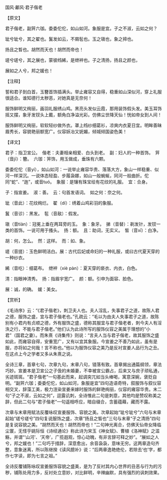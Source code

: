 

国风·鄘风·君子偕老

【原文】

君子偕老，副笄六珈。委委佗佗，如山如河。象服是宜。子之不淑，云如之何？

玼兮玼兮，其之翟也。鬒发如云，不屑髢也。玉之瑱也，象之揥也。

扬且之晳也。胡然而天也！胡然而帝也！

瑳兮瑳兮，其之展也，蒙彼绉絺，是绁袢也。子之清扬，扬且之颜也，

展如之人兮，邦之媛也！

【注释】

誓和君子到白首，玉簪首饰插满头。举止雍容又自得，稳重如山深似河，穿上礼服很适合。谁知德行太秽恶，对她真是无奈何！

服饰鲜明又绚丽，画羽礼服绣山鸡。黑亮头发似云霞，那用装饰假头发。美玉耳饰摇又摆，象牙发钗头上戴，额角白净溢光彩。仿佛尘世降天仙！恍如帝女到人间！

服饰鲜明又绚丽，软软轻纱做外衣。罩上绉纱细葛衫，凉爽内衣夏日宜。明眸善昧眉秀长，容貌艳丽额宽广。仪容妖冶又妩媚，倾城倾国姿色美！

【译文】

君子：指卫宣公。　偕老：夫妻相亲相爱、白头到老。　副：妇人的一种首饰。　笄（音jī）：簪。　六珈：笄饰，用玉做成，垂珠有六颗。

委委佗佗（音yí），如山如河：一说举止雍容华贵、落落大方，象山一样稳重、似河一样深沉。一说体态轻盈、步履袅娜，如山一般蜿蜒，同河一般曲折。佗同“蛇”、“迤”，或音tuó。　象服：是镶有珠宝绘有花纹的礼服。　宜：合身。

子：指宣姜。　淑：善。　云：句首发语词。　如之何：奈之何。

玼（音此）：花纹绚烂。　翟（dí）：绣着山鸡彩羽的象服。

鬒（音诊）：黑发。　髢（音敌）：假发。

瑱（音tiàn）：冠冕上垂在两耳旁的玉。　象：象牙。　挮（音替）：剃发针，发钗一类的首饰。一说可用于搔头。　扬：额。　且：助词，无实义。　皙（音xī）：白净。

胡：何，怎么。　然：这样。　而：如、象。

瑳（音搓）：玉色鲜明洁白。展：古代后妃或命妇的一种礼服，或曰古代夏天穿的一种纱衣。

絺（音吃）：细葛布。　绁袢（xiè pàn）：夏天穿的亵衣、内衣，白色。

清：指眼神清秀。　扬：指眉宇宽广。　颜：额。引申为面容、脸色。

展：诚，的确。　媛：美女。

【赏析】

《毛诗序》云：“《君子偕老》，刺卫夫人也。夫人淫乱，失事君子之道，故陈人君之德，服饰之盛，宜与君子偕老也。”孔疏云：“毛以为由夫人失事君子之道，故陈别有小君内有贞顺之德，外有服饰之盛，德称其服宜与君子偕老者，刺今夫人有淫泆之行，不能与君子偕老。”他们认为此诗所写的服饰仪容之美属于理想的“小君”（国君之妻）。而朱熹《诗集传》则说：“言夫人当与君子偕老，故其服饰之盛如此，而雍容自得，安重宽广，又有以宜其象服。今宣姜之不善乃如此，虽有是服，亦将如之何哉！言不称也。”他以为服饰仪容之美乃是反衬宣姜人品行为之丑。在这点上今之学者又多从朱熹之说。

全诗三章，首章七句，次章九句，末章八句，错落有致。首章揭出通篇纲领，章法巧妙。宣姜本是卫宣公之子伋的未婚妻，不幸被宣公霸占，后来又与庶子顽私通，劣迹斑斑。“君子偕老”一句基此而来，起调突兀如当头棒喝，寓意深婉，褒贬自明。“副笄六珈；委委佗佗，如山如河，象服是宜”四句造语奇特，叙服饰与叙仪容相交叉，辞藻工美，极力渲染宣姜来嫁时服饰的鲜艳绚丽，仪容的雍容华贵。末二句“子之不淑，云如之何”，逗露讥刺，全诗惟此二句是刺意，其他均是赞叹称美之辞，但此二句与“君子偕老”一句遥相呼应，暗自缀合，含蓄蕴藉，藏而不露。

次章与末章用赋法反覆咏叹宣姜服饰、容貌之美。次章起始“玼兮玼兮”六句与末章起始“瑳兮瑳兮”四句复说服饰之盛，次章“扬且之皙也”三句与末章“子之清扬”四句是复说容貌之美。“胡然而天也！胡然而帝也！”二句神光离合，仿佛天仙帝女降临尘寰，无怪乎姚际恒《诗经通论》称此诗为宋玉《神女赋》、曹植《洛神赋》之滥觞，并谓“‘山河’、‘天帝’，广揽遐观，惊心动魄，有非言辞可释之妙”。“展如之人兮，邦之媛也！”二句巧于措辞，深意愈出，余音袅袅，意味无穷。这两章造句齐整，意象迷离，所以陈继揆《读风臆补》说：“后两章逸艳绝伦，若除去‘也’字，都作七字读，即为七言之祖。”

全诗反覆铺陈咏叹宣姜服饰容貌之盛美，是为了反衬其内心世界的丑恶与行为的污秽，铺陈处用力多，反衬处立意妙，对比鲜明，辛辣幽默，具有强烈的讽刺效果。

